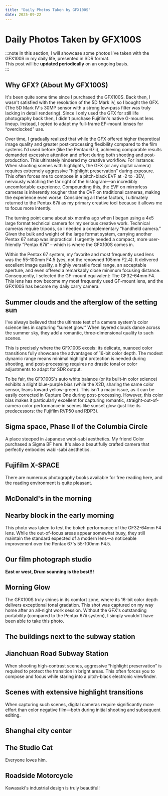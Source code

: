 ```yaml
---
title: "Daily Photos Taken by GFX100S"
date: 2025-09-22
---
```


# Daily Photos Taken by GFX100S



:::note
In this section, I will showcase some photos I've taken with the GFX100S in my daily life, presented in SDR format.  
This post will be **updated periodically** on an ongoing basis.   
:::

## Why GFX? (About My GFX100S)
It's been quite some time since I purchased the GFX100S. Back then, I wasn't satisfied with the resolution of the 5D Mark IV, so I bought the GFX. (The 5D Mark IV's 30MP sensor with a strong low-pass filter was truly lacking in detail rendering). Since I only used the GFX for still life photography back then, I didn't purchase Fujifilm's native G-mount lens lineup. Instead, I opted to adapt my full-frame EF-mount lenses for “overclocked” use.  

Over time, I gradually realized that while the GFX offered higher theoretical image quality and greater post-processing flexibility compared to the film systems I'd used before (like the Pentax 67ii), achieving comparable results demanded excessive attention and effort during both shooting and post-production. This ultimately hindered my creative workflow. For instance: When shooting scenes with highlights, the GFX (or any digital camera) requires extremely aggressive “highlight preservation” during exposure. This often forces me to compose in a pitch-black EVF at -2 to -3EV, nervously watching the far right of the histogram—an incredibly uncomfortable experience. Compounding this, the EVF on mirrorless cameras is inherently rougher than the OVF on traditional cameras, making the experience even worse. Considering all these factors, I ultimately returned to the Pentax 67ii as my primary creative tool because it allows me to focus more intently.  

The turning point came about six months ago when I began using a 4x5 large format technical camera for my serious creative work. Technical cameras require tripods, so I needed a complementary “handheld camera.” Given the bulk and weight of the large format system, carrying another Pentax 67 setup was impractical. I urgently needed a compact, more user-friendly “Pentax 67ii” – which is where the GFX100S comes in.  

Within the Pentax 67 system, my favorite and most frequently used lens was the 55-100mm F4.5 (yes, not the renowned 105mm F2.4). It delivered excellent image quality, a highly versatile focal range, an acceptable aperture, and even offered a remarkably close minimum focusing distance. Consequently, I selected the GF-mount equivalent: The GF32-64mm F4. This lens has now become my most frequently used GF-mount lens, and the GFX100S has become my daily carry camera.  



## Summer clouds and the afterglow of the setting sun
I've always believed that the ultimate test of a camera system's color science lies in capturing “sunset glow.” When layered clouds dance across the summer sky, they add a romantic, three-dimensional quality to such scenes.  

This is precisely where the GFX100S excels: its delicate, nuanced color transitions fully showcase the advantages of 16-bit color depth. The modest dynamic range means minimal highlight protection is needed during shooting, and post-processing requires no drastic tonal or color adjustments to adapt for SDR output.  

To be fair, the GFX100S's auto white balance (or its built-in color science) exhibits a slight blue-purple bias (while the X2D, sharing the same color sensor, leans toward yellow-green). This isn't a major issue, as it can be easily corrected in Capture One during post-processing. However, this color bias makes it particularly excellent for capturing romantic, straight-out-of-camera color performance in scenes like sunset glow (just like its predecessors: the Fujifilm RVP50 and RDP3).  

<Photo src={_DSF6994} lqip={_DSF6994LQ} json={_DSF6994JSON} />
<Photo src={_DSF7025} lqip={_DSF7025LQ} json={_DSF7025JSON} />

## Sigma space, Phase II of the Columbia Circle
A place steeped in Japanese wabi-sabi aesthetics. My friend Color purchased a Sigma BF here. It's also a beautifully crafted camera that perfectly embodies wabi-sabi aesthetics.  

<Photo src={_DSF7539} lqip={_DSF7539LQ} json={_DSF7539JSON} />
<Photo src={_DSF7046} lqip={_DSF7046LQ} json={_DSF7046JSON} />
<Photo src={_DSF7048} lqip={_DSF7048LQ} json={_DSF7048JSON} />
<Photo src={_DSF7067} lqip={_DSF7067LQ} json={_DSF7067JSON} />
<Photo src={_DSF7071} lqip={_DSF7071LQ} json={_DSF7071JSON} />
<Photo src={_DSF7076} lqip={_DSF7076LQ} json={_DSF7076JSON} />

## Fujifilm X-SPACE
There are numerous photography books available for free reading here, and the reading environment is quite pleasant.  

<Photo src={_DSF7088} lqip={_DSF7088LQ} json={_DSF7088JSON} />

## McDonald's in the morning
<Photo src={_DSF7166} lqip={_DSF7166LQ} json={_DSF7166JSON} />

## Nearby block in the early morning
This photo was taken to test the bokeh performance of the GF32-64mm F4 lens. While the out-of-focus areas appear somewhat busy, they still maintain the standard expected of a modern lens—a noticeable improvement over the Pentax 67's 55-100mm F4.5.  

<Photo src={_DSF7183} lqip={_DSF7183LQ} json={_DSF7183JSON} />
<Photo src={_DSF7195} lqip={_DSF7195LQ} json={_DSF7195JSON} />

## Our film photograph studio
**East or west, Drum scanning is the best!!!**  

<Photo src={_DSF7225} lqip={_DSF7225LQ} json={_DSF7225JSON} />
<Photo src={_DSF7233} lqip={_DSF7233LQ} json={_DSF7233JSON} />
<Photo src={_DSF7237} lqip={_DSF7237LQ} json={_DSF7237JSON} />
<Photo src={_DSF7242} lqip={_DSF7242LQ} json={_DSF7242JSON} />
<Photo src={_DSF7252} lqip={_DSF7252LQ} json={_DSF7252JSON} />
<Photo src={_DSF7254} lqip={_DSF7254LQ} json={_DSF7254JSON} />

## Morning Glow
The GFX100S truly shines in its comfort zone, where its 16-bit color depth delivers exceptional tonal gradation. This shot was captured on my way home after an all-night work session. Without the GFX's outstanding portability (compared to the Pentax 67ii system), I simply wouldn't have been able to take this photo.  

<Photo src={_DSF7277} lqip={_DSF7277LQ} json={_DSF7277JSON} />

## The buildings next to the subway station
<Photo src={_DSF7294} lqip={_DSF7294LQ} json={_DSF7294JSON} />

## Jianchuan Road Subway Station
When shooting high-contrast scenes, aggressive “highlight preservation” is required to protect the transition in bright areas. This often forces you to compose and focus while staring into a pitch-black electronic viewfinder.  

<Photo src={_DSF7461} lqip={_DSF7461LQ} json={_DSF7461JSON} />
<Photo src={_DSF7465} lqip={_DSF7465LQ} json={_DSF7465JSON} />

## Scenes with extensive highlight transitions
When capturing such scenes, digital cameras require significantly more effort than color negative film—both during initial shooting and subsequent editing.  

<Photo src={_DSF7440} lqip={_DSF7440LQ} json={_DSF7440JSON} />
<Photo src={_DSF7442} lqip={_DSF7442LQ} json={_DSF7442JSON} />
<Photo src={_DSF7449} lqip={_DSF7449LQ} json={_DSF7449JSON} />
<Photo src={_DSF7459} lqip={_DSF7459LQ} json={_DSF7459JSON} />

## Shanghai city center
<Photo src={_DSF7315} lqip={_DSF7315LQ} json={_DSF7315JSON} />
<Photo src={_DSF7317} lqip={_DSF7317LQ} json={_DSF7317JSON} />
<Photo src={_DSF7329} lqip={_DSF7329LQ} json={_DSF7329JSON} />
<Photo src={_DSF7469} lqip={_DSF7469LQ} json={_DSF7469JSON} />
<Photo src={_DSF7470} lqip={_DSF7470LQ} json={_DSF7470JSON} />
<Photo src={_DSF7486} lqip={_DSF7486LQ} json={_DSF7486JSON} />
<Photo src={_DSF7499} lqip={_DSF7499LQ} json={_DSF7499JSON} />
<Photo src={_DSF7519} lqip={_DSF7519LQ} json={_DSF7519JSON} />

## The Studio Cat
Everyone loves him.  

<Photo src={_DSF7403} lqip={_DSF7403LQ} json={_DSF7403JSON} />
<Photo src={_DSF7421} lqip={_DSF7421LQ} json={_DSF7421JSON} />

## Roadside Motorcycle
Kawasaki's industrial design is truly beautiful!  

<Photo src={_DSF7436} lqip={_DSF7436LQ} json={_DSF7436JSON} />

